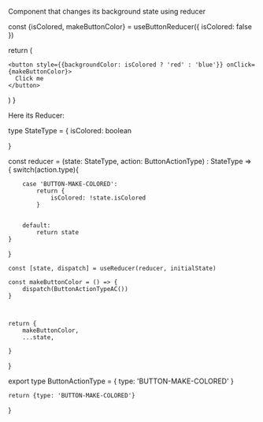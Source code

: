 
Component that changes its background state using reducer


  

  const {isColored, makeButtonColor} = useButtonReducer({
    isColored: false
  })

  return (

    <button style={{backgroundColor: isColored ? 'red' : 'blue'}} onClick={makeButtonColor}>
      Click me
    </button>
  )
}

Here its Reducer: 


type StateType = {
    isColored: boolean

}


const reducer = (state: StateType, action: ButtonActionType) : StateType => {
    switch(action.type){
        
        case 'BUTTON-MAKE-COLORED': 
            return {
                isColored: !state.isColored
            }
        

        default: 
            return state
    }
}

    const [state, dispatch] = useReducer(reducer, initialState)

    const makeButtonColor = () => {
        dispatch(ButtonActionTypeAC())
    }

   

    return {
        makeButtonColor,
        ...state,

    }

}

export type ButtonActionType = {
    type: 'BUTTON-MAKE-COLORED'
}

    return {type: 'BUTTON-MAKE-COLORED'}
}

